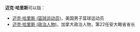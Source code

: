 '''迈克·哈里斯'''可以指：

* [[迈克·哈里斯_(篮球运动员)|迈克·哈里斯 (篮球运动员)]]，美国男子篮球运动员
* [[迈克·哈里斯_(政治人物)|迈克·哈里斯 (政治人物)]]，加拿大政治人物，第22任安大略省省长

{{Disambiguation|M|Cat=五字人名译名消歧义}}